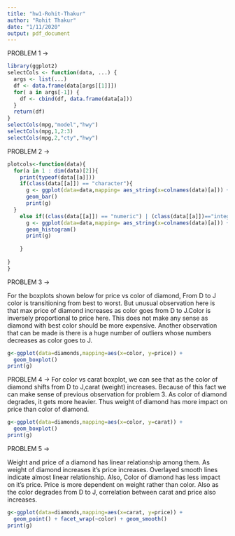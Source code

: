 ---
title: "hw1-Rohit-Thakur"
author: "Rohit Thakur"
date: "1/11/2020"
output: pdf_document
---
PROBLEM 1 ->

```{r}
library(ggplot2)
selectCols <- function(data, ...) {
  args <- list(...)
  df <- data.frame(data[args[[1]]])
  for( a in args[-1]) {
    df <- cbind(df, data.frame(data[a]))
  }
  return(df)
}
selectCols(mpg,"model","hwy")
selectCols(mpg,1,2:3)
selectCols(mpg,2,"cty","hwy")
```

PROBLEM 2 ->

```{r}
plotcols<-function(data){
  for(a in 1 : dim(data)[2]){
    print(typeof(data[[a]]))
    if(class(data[[a]]) == "character"){
      g <- ggplot(data=data,mapping= aes_string(x=colnames(data)[a])) +
      geom_bar()
      print(g)
  }
    else if((class(data[[a]]) == "numeric") | (class(data[[a]])=="integer")){
      g <- ggplot(data=data,mapping= aes_string(x=colnames(data)[a])) +
      geom_histogram()
      print(g)
      
    }
    
}
}
```


PROBLEM 3 ->

For the boxplots shown below for price vs color of diamond,
From D to J color is transitioning from best to worst. But unusual observation here is that
max price of diamond increases as color goes from D to J.Color is inversely proportional to price here. This does not make any sense as diamond with best color should be more expensive. Another observation that can be made is there is a huge number of outliers whose numbers decreases as color goes to J. 

```{r}
g<-ggplot(data=diamonds,mapping=aes(x=color, y=price)) +
  geom_boxplot()
print(g)
```

PROBLEM 4 ->
For color vs carat boxplot,
we can see that as the color of diamond shifts from D to J,carat (weight) increases. Because of this fact we can make sense of previous observation for problem 3. As color of diamond degrades, it gets more heavier. Thus weight of diamond has more impact on price than color of diamond.
 
```{r}
g<-ggplot(data=diamonds,mapping=aes(x=color, y=carat)) +
  geom_boxplot()
print(g)
```


PROBLEM 5 ->

Weight and price of a diamond has linear relationship among them. As weight of diamond increases it's price increases. Overlayed smooth lines indicate almost linear relationship. Also, Color of diamond has less impact on it's price. Price is more dependent on weight rather than color. Also as the color degrades from D to J, correlation between carat and price also increases. 
```{r}
g<-ggplot(data=diamonds,mapping=aes(x=carat, y=price)) +
  geom_point() + facet_wrap(~color) + geom_smooth()
print(g)
```
